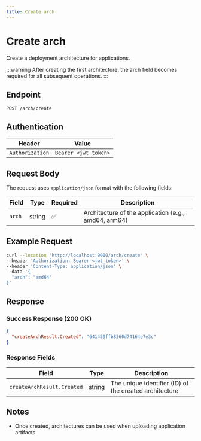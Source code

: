 ```yaml
---
title: Create arch
---
```


# Create arch

Create a deployment architecture for applications.

:::warning
After creating the first architecture, the arch field becomes required for all subsequent operations.
:::

## Endpoint

```
POST /arch/create
```

## Authentication

| Header | Value |
|--------|-------|
| `Authorization` | `Bearer <jwt_token>` |

## Request Body

The request uses `application/json` format with the following fields:

| Field | Type | Required | Description |
|-------|------|----------|-------------|
| `arch` | string | ✅ | Architecture of the application (e.g., amd64, arm64) |

## Example Request

```bash
curl --location 'http://localhost:9000/arch/create' \
--header 'Authorization: Bearer <jwt_token>' \
--header 'Content-Type: application/json' \
--data '{
  "arch": "amd64"
}'
```

## Response

### Success Response (200 OK)

```json
{
  "createArchResult.Created": "641459ffb8360d74164e7e3c"
}
```

### Response Fields

| Field | Type | Description |
|-------|------|-------------|
| `createArchResult.Created` | string | The unique identifier (ID) of the created architecture |

## Notes

- Once created, architectures can be used when uploading application artifacts